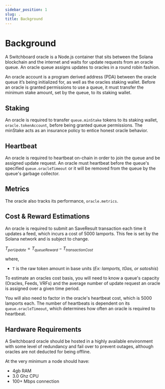 ```yaml
---
sidebar_position: 1
slug: .
title: Background
---
```


# Background

A Switchboard oracle is a Node.js container that sits between the Solana
blockchain and the internet and waits for update requests from an oracle queue.
An oracle queue assigns updates to oracles in a round robin fashion.

An oracle account is a program derived address (PDA) between the oracle queue
it’s being initialized for, as well as the oracles staking wallet. Before an
oracle is granted permissions to use a queue, it must transfer the minimum stake
amount, set by the queue, to its staking wallet.

## Staking

An oracle is required to transfer `queue.minStake` tokens to its staking wallet,
`oracle.tokenAccount`, before being granted queue permissions. The minStake acts
as an insurance policy to entice honest oracle behavior.

## Heartbeat

An oracle is required to heartbeat on-chain in order to join the queue and be
assigned update request. An oracle must heartbeat before the queue's specified
`queue.oracleTimeout` or it will be removed from the queue by the queue's
garbage collector.

## Metrics

The oracle also tracks its performance, `oracle.metrics`.

<OracleMetrics />

## Cost & Reward Estimations

An oracle is required to submit an SaveResult transaction each time it updates a
feed, which incurs a cost of 5000 lamports. This fee is set by the Solana
network and is subject to change.

$T_{perUpdate}=T_{queueReward} - T_{transactionCost}$

where,

- `T` is the raw token amount in base units (_Ex: lamports, tGas, or satoshis_)

To estimate an oracles cost basis, you will need to know a queue's capacity
(Oracles, Feeds, VRFs) and the average number of update request an oracle is
assigned over a given time period.

You will also need to factor in the oracle's heartbeat cost, which is 5000
lamports each. The number of heartbeats is dependent on its
`queue.oracleTimeout`, which determines how often an oracle is required to
heartbeat.

## Hardware Requirements

A Switchboard oracle should be hosted in a highly available environment with
some level of redundancy and fail over to prevent outages, although oracles are
not deducted for being offline.

At the very minimum a node should have:

- 4gb RAM
- 3.0 Ghz CPU
- 100+ Mbps connection
